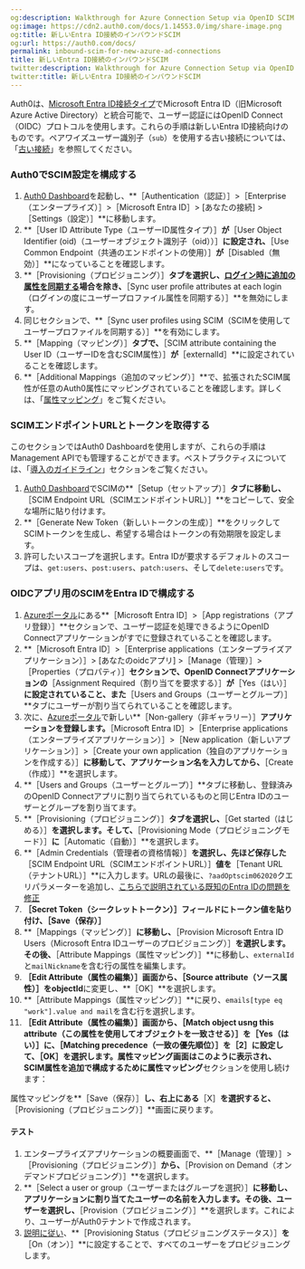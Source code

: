 ```yaml
---
og:description: Walkthrough for Azure Connection Setup via OpenID SCIM
og:image: https://cdn2.auth0.com/docs/1.14553.0/img/share-image.png
og:title: 新しいEntra ID接続のインバウンドSCIM
og:url: https://auth0.com/docs/
permalink: inbound-scim-for-new-azure-ad-connections
title: 新しいEntra ID接続のインバウンドSCIM
twitter:description: Walkthrough for Azure Connection Setup via OpenID SCIM
twitter:title: 新しいEntra ID接続のインバウンドSCIM
---
```


Auth0は、[Microsoft Entra ID接続タイプ](/azure-active-directory/v2)でMicrosoft Entra ID（旧Microsoft Azure Active Directory）と統合可能で、ユーザー認証にはOpenID Connect（OIDC）プロトコルを使用します。これらの手順は新しいEntra ID接続向けのものです。ペアワイズユーザー識別子（`sub`）を使用する古い接続については、「[古い接続](/protocols/scim/configure-inbound-scim/inbound-scim-for-older-azure-ad-connections)」を参照してください。

### Auth0でSCIM設定を構成する

1. [Auth0 Dashboard](%24%7Bmanage_url%7D/#/)を起動し、**［Authentication（認証）］>［Enterprise（エンタープライズ）］>［Microsoft Entra ID］> [あなたの接続] >［Settings（設定）］**に移動します。
2. **［User ID Attribute Type（ユーザーID属性タイプ）］**が**［User Object Identifier (oid)（ユーザーオブジェクト識別子（oid））］**に設定され、**［Use Common Endpoint（共通のエンドポイントの使用）］**が**［Disabled（無効）］**になっていることを確認します。
3. **［Provisioning（プロビジョニング）］**タブを選択し、[ログイン時に追加の属性を同期する](/protocols/scim/configure-inbound-scim)場合を除き、**［Sync user profile attributes at each login（ログインの度にユーザープロファイル属性を同期する）］**を無効にします。
4. 同じセクションで、**［Sync user profiles using SCIM（SCIMを使用してユーザープロファイルを同期する）］**を有効にします。
5. **［Mapping（マッピング）］**タブで、**［SCIM attribute containing the User ID（ユーザーIDを含むSCIM属性）］**が**［externalId］**に設定されていることを確認します。
6. **［Additional Mappings（追加のマッピング）］**で、拡張されたSCIM属性が任意のAuth0属性にマッピングされていることを確認します。詳しくは、「[属性マッピング](/authenticate/protocols/scim/configure-inbound-scim#attribute-mapping)」をご覧ください。

### SCIMエンドポイントURLとトークンを取得する

このセクションではAuth0 Dashboardを使用しますが、これらの手順はManagement APIでも管理することができます。ベストプラクティスについては、「[導入のガイドライン](/authenticate/protocols/scim/configure-inbound-scim#deployment-guidelines)」セクションをご覧ください。

1. [Auth0 Dashboard](%24%7Bmanage_url%7D/#/)でSCIMの**［Setup（セットアップ）］**タブに移動し、**［SCIM Endpoint URL（SCIMエンドポイントURL）］**をコピーして、安全な場所に貼り付けます。
2. **［Generate New Token（新しいトークンの生成）］**をクリックしてSCIMトークンを生成し、希望する場合はトークンの有効期限を設定します。
3. 許可したいスコープを選択します。Entra IDが要求するデフォルトのスコープは、`get:users`、`post:users`、`patch:users`、そして`delete:users`です。

### OIDCアプリ用のSCIMをEntra IDで構成する

1. [Azureポータル](https://portal.azure.com)にある**［Microsoft Entra ID］>［App registrations（アプリ登録）］**セクションで、ユーザー認証を処理できるようにOpenID Connectアプリケーションがすでに登録されていることを確認します。
2. **［Microsoft Entra ID］>［Enterprise applications（エンタープライズアプリケーション）］> [あなたのoidcアプリ] >［Manage（管理）］>［Properties（プロパティ）］**セクションで、OpenID Connectアプリケーションの**［Assignment Required（割り当てを要求する）］**が**［Yes（はい）］**に設定されていること、また**［Users and Groups（ユーザーとグループ）］**タブにユーザーが割り当てられていることを確認します。
3. 次に、[Azureポータル](https://portal.azure.com)で新しい**［Non-gallery（非ギャラリー）］**アプリケーションを登録します。**［Microsoft Entra ID］>［Enterprise applications（エンタープライズアプリケーション）］>［New application（新しいアプリケーション）］>［Create your own application（独自のアプリケーションを作成する）］**に移動して、アプリケーション名を入力してから、**［Create（作成）］**を選択します。
4. **［Users and Groups（ユーザーとグループ）］**タブに移動し、登録済みのOpenID Connectアプリに割り当てられているものと同じEntra IDのユーザーとグループを割り当てます。
5. **［Provisioning（プロビジョニング）］**タブを選択し、**［Get started（はじめる）］**を選択します。そして、**［Provisioning Mode（プロビジョニングモード）］**に**［Automatic（自動）］**を選択します。
6. **［Admin Credentials（管理者の資格情報）］**を選択し、先ほど保存した**［SCIM Endpoint URL（SCIMエンドポイントURL）］**値を**［Tenant URL（テナントURL）］**に入力します。URLの最後に、`?aadOptscim062020`クエリパラメーターを追加し、[こちらで説明されている既知のEntra IDの問題を修正](https://learn.microsoft.com/en-us/azure/active-directory/app-provisioning/application-provisioning-config-problem-scim-compatibility)
7. **［Secret Token（シークレットトークン）］**フィールドにトークン値を貼り付け、**［Save（保存）］**
8. **［Mappings（マッピング）］**に移動し、**［Provision Microsoft Entra ID Users（Microsoft Entra IDユーザーのプロビジョニング）］**を選択します。その後、**［Attribute Mappings（属性マッピング）］**に移動し、`externalId`と`mailNickname`を含む行の属性を編集します。
9. **［Edit Attribute（属性の編集）］**画面から、**［Source attribute（ソース属性）］**を**objectId**に変更し、**［OK］**を選択します。
10. **［Attribute Mappings（属性マッピング）］**に戻り、`emails[type eq "work"].value and mail`を含む行を選択します。
11. **［Edit Attribute（属性の編集）］**画面から、**［Match object usng this attribute（この属性を使用してオブジェクトを一致させる）］**を**［Yes（はい）］**に、**［Matching precedence（一致の優先順位）］**を**［2］**に設定して、**［OK］**を選択します。属性マッピング画面はこのように表示され、SCIM属性を追加で構成するために**属性マッピング**セクションを使用し続けます：

属性マッピングを**［Save（保存）］**し、右上にある**［X］**を選択すると、**［Provisioning（プロビジョニング）］**画面に戻ります。

#### テスト

1. エンタープライズアプリケーションの概要画面で、**［Manage（管理）］>［Provisioning（プロビジョニング）］**から、**［Provision on Demand（オンデマンドプロビジョニング）］**を選択します。
2. **［Select a user or group（ユーザーまたはグループを選択）］**に移動し、アプリケーションに割り当てたユーザーの名前を入力します。その後、ユーザーを選択し、**［Provision（プロビジョニング）］**を選択します。これにより、ユーザーがAuth0テナントで作成されます。
3. [説明に従い](https://learn.microsoft.com/en-us/entra/identity/app-provisioning/configure-automatic-user-provisioning-portal#provisioning-status)、**［Provisioning Status（プロビジョニングステータス）］**を**［On（オン）］**に設定することで、すべてのユーザーをプロビジョニングします。